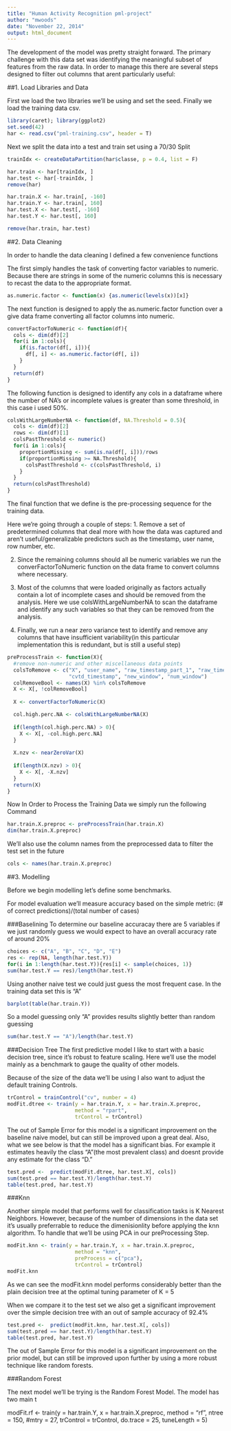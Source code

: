 ```yaml
---
title: "Human Activity Recognition pml-project"
author: "mwoods"
date: "November 22, 2014"
output: html_document
---
```


The development of the model was pretty straight forward. The primary challenge with this data set was identifying the meaningful subset of features from the raw data. In order to manage this there are several steps designed to filter out columns that arent particularly useful:

##1. Load Libraries and Data

First we load the two libraries we'll be using and set the seed. Finally we load the training data csv.

```r
library(caret); library(ggplot2)
set.seed(42)
har <- read.csv("pml-training.csv", header = T)
```


Next we split the data into a test and train set using a 70/30 Split

```r
trainIdx <- createDataPartition(har$classe, p = 0.4, list = F)

har.train <- har[trainIdx, ]
har.test <- har[-trainIdx, ]
remove(har)

har.train.X <- har.train[, -160]
har.train.Y <- har.train[, 160]
har.test.X <- har.test[, -160]
har.test.Y <- har.test[, 160]

remove(har.train, har.test)
```

##2. Data Cleaning

In order to handle the data cleaning I defined a few convenience functions

The first simply handles the task of converting factor variables to numeric. Because there are strings in some of the numeric columns this is necessary to recast the data to the appropriate format.

```r
as.numeric.factor <- function(x) {as.numeric(levels(x))[x]}
```

The next function is designed to apply the as.numeric.factor function over a give data frame converting all factor columns into numeric.

```r
convertFactorToNumeric <- function(df){
  cols <- dim(df)[2]
  for(i in 1:cols){
    if(is.factor(df[, i])){
      df[, i] <- as.numeric.factor(df[, i])
    }
  }
  return(df)
}
```

The following function is designed to identify any cols in a dataframe where the number of NA's or incomplete values is greater than some threshold, in this case i used 50%.

```r
colsWithLargeNumberNA <- function(df, NA.Threshold = 0.5){
  cols <- dim(df)[2]
  rows <- dim(df)[1]
  colsPastThreshold <- numeric()
  for(i in 1:cols){
    proportionMissing <- sum(is.na(df[, i]))/rows
    if(proportionMissing >= NA.Threshold){
      colsPastThreshold <- c(colsPastThreshold, i)
    }
  }
  return(colsPastThreshold)
}
```

The final function that we define is the pre-processing sequence for the training data.

Here we're going through a couple of steps:
1.  Remove a set of predetermined columns that deal more with how the data was captured and aren't useful/generalizable predictors such as the timestamp, user name, row number, etc.

2.  Since the remaining columns should all be numeric variables we run the converFactorToNumeric function on the data frame to convert columns where necessary.

3.  Most of the columns that were loaded originally as factors actually contain a lot of incomplete cases and should be removed from the analysis. Here we use colsWithLargeNumberNA to scan the dataframe and identify any such variables so that they can be removed from the analysis.

4. Finally, we run a near zero variance test to identify and remove any columns that have insufficient variability(in this particular implementation this is redundant, but is still a useful step)

```r
preProcessTrain <- function(X){
  #remove non-numeric and other miscellaneous data points
  colsToRemove <- c("X", "user_name", "raw_timestamp_part_1", "raw_timestamp_part_2", 
                    "cvtd_timestamp", "new_window", "num_window")
  colRemoveBool <- names(X) %in% colsToRemove
  X <- X[, !colRemoveBool]
  
  X <- convertFactorToNumeric(X)

  col.high.perc.NA <- colsWithLargeNumberNA(X)
  
  if(length(col.high.perc.NA) > 0){
    X <- X[, -col.high.perc.NA]
  }
  
  X.nzv <- nearZeroVar(X)
  
  if(length(X.nzv) > 0){
    X <- X[, -X.nzv]
  }
  return(X)
}
```


Now In Order to Process the Training Data we simply run the following Command

```r
har.train.X.preproc <- preProcessTrain(har.train.X)
dim(har.train.X.preproc)
```

We'll also use the column names from the preprocessed data to filter the test set in the future
```r
cols <- names(har.train.X.preproc)
```

##3. Modelling

Before we begin modelling let's define some benchmarks.

For model evaluation we'll measure accuracy based on the simple metric: 
  (# of correct predictions)/(total number of cases)


###Baselining
To determine our baseline accuracay there are 5 variables if we just randomly guess we would expect to have an overall accuracy rate of around 20%

```r
choices <- c("A", "B", "C", "D", "E")
res <- rep(NA, length(har.test.Y))
for(i in 1:length(har.test.Y)){res[i] <- sample(choices, 1)}
sum(har.test.Y == res)/length(har.test.Y)
```

Using another naive test we could just guess the most frequent case. In the training data set this is "A"

```r
barplot(table(har.train.Y))
```

So a model guessing only "A" provides results slightly better than random guessing

```r
sum(har.test.Y == "A")/length(har.test.Y)
```


###Decision Tree
The first predictive model I like to start with a basic decision tree, since it's robust to feature scaling. Here we'll use the model mainly as a benchmark to gauge the quality of other models.

Because of the size of the data we'll be using I also want to adjust the default training Controls.

```r
trControl = trainControl("cv", number = 4)
modFit.dtree <- train(y = har.train.Y, x = har.train.X.preproc, 
                      method = "rpart", 
                      trControl = trControl)
```

The out of Sample Error for this model is a significant improvement on the baseline naive model, but can still be improved upon a great deal. Also, what we see below is that the model has a significant bias. For example it estimates heavily the class "A"(the most prevalent class) and doesnt provide any estimate for the class "D."

```r
test.pred <-  predict(modFit.dtree, har.test.X[, cols])
sum(test.pred == har.test.Y)/length(har.test.Y)
table(test.pred, har.test.Y)
```

###Knn

Another simple model that performs well for classification tasks is K Nearest Neighbors. However, because of the number of dimensions in the data set it's usually preferrable to reduce the dimenisionlity before applying the knn algorithm. To handle that we'll be using PCA in our preProcessing Step.


```r
modFit.knn <- train(y = har.train.Y, x = har.train.X.preproc, 
                      method = "knn", 
                      preProcess = c("pca"),
                      trControl = trControl)
modFit.knn
```

As we can see the modFit.knn model performs considerably better than the plain decision tree at the optimal tuning parameter of K = 5 

When we compare it to the test set we also get a significant improvement over the simple decision tree with an out of sample accuracy of 92.4%
```r
test.pred <-  predict(modFit.knn, har.test.X[, cols])
sum(test.pred == har.test.Y)/length(har.test.Y)
table(test.pred, har.test.Y)
```

The out of Sample Error for this model is a significant improvement on the prior model, but can still be improved upon further by using a more robust technique like random forests.

###Random Forest

The next model we'll be trying is the Random Forest Model. The model has two main t


modFit.rf <- train(y = har.train.Y, x = har.train.X.preproc, 
                   method = "rf", 
                   ntree = 150,
                   #mtry = 27,
                   trControl = trControl,
                   do.trace = 25,
                   tuneLength = 5)